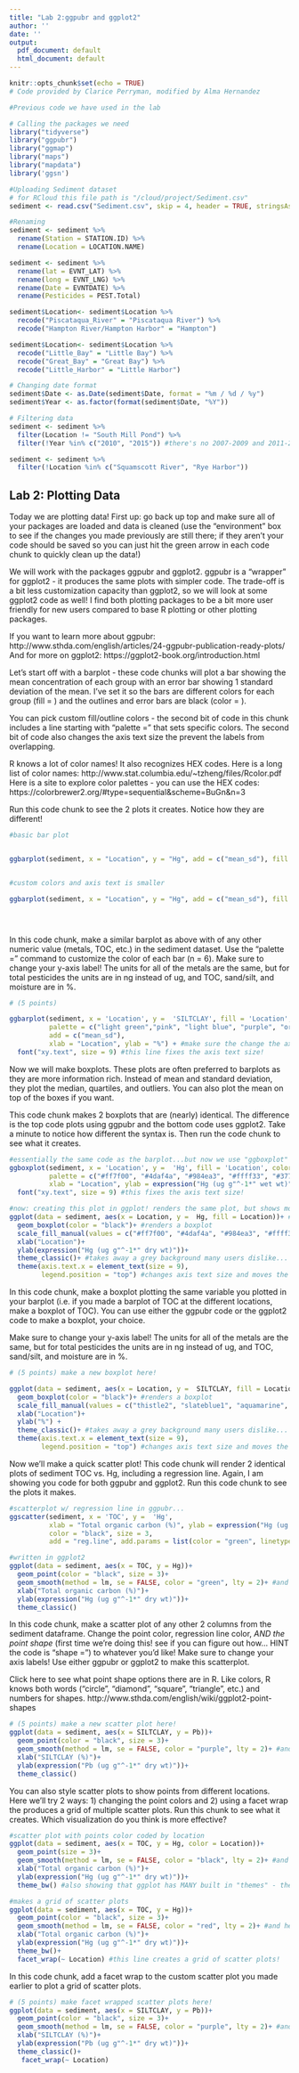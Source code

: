 ---
title: "Lab 2:ggpubr and ggplot2"
author: ''
date: ''
output:
  pdf_document: default
  html_document: default
---

```{r setup, include=FALSE}
knitr::opts_chunk$set(echo = TRUE)
# Code provided by Clarice Perryman, modified by Alma Hernandez
```

```{r, include=FALSE}
#Previous code we have used in the lab

# Calling the packages we need
library("tidyverse")
library("ggpubr")
library("ggmap") 
library("maps")
library("mapdata")
library('ggsn')

#Uploading Sediment dataset
# for RCloud this file path is "/cloud/project/Sediment.csv"
sediment <- read.csv("Sediment.csv", skip = 4, header = TRUE, stringsAsFactors = TRUE)

#Renaming 
sediment <- sediment %>%
  rename(Station = STATION.ID) %>%
  rename(Location = LOCATION.NAME)

sediment <- sediment %>%
  rename(lat = EVNT_LAT) %>%
  rename(long = EVNT_LNG) %>%
  rename(Date = EVNTDATE) %>%
  rename(Pesticides = PEST.Total) 

sediment$Location<- sediment$Location %>% 
  recode("Piscataqua_River" = "Piscataqua River") %>%
  recode("Hampton River/Hampton Harbor" = "Hampton")

sediment$Location<- sediment$Location %>% 
  recode("Little_Bay" = "Little Bay") %>%
  recode("Great_Bay" = "Great Bay") %>%
  recode("Little_Harbor" = "Little Harbor")

# Changing date format
sediment$Date <- as.Date(sediment$Date, format = "%m / %d / %y")
sediment$Year <- as.factor(format(sediment$Date, "%Y")) 

# Filtering data
sediment <- sediment %>%
  filter(Location != "South Mill Pond") %>%
  filter(!Year %in% c("2010", "2015")) #there's no 2007-2009 and 2011-2013, so removing these 2 years! 

sediment <- sediment %>%
  filter(!Location %in% c("Squamscott River", "Rye Harbor")) 

```

## Lab 2: Plotting Data ##

Today we are plotting data! First up: go back up top and make sure all of your packages are loaded and data is cleaned (use the "environment" box to see if the changes you made previously are still there; if they aren't your code should be saved so you can just hit the green arrow in each code chunk to quickly clean up the data!)

We will work with the packages ggpubr and ggplot2. ggpubr is a "wrapper" for ggplot2 - it produces the same plots with simpler code. The trade-off is a bit less customization capacity than ggplot2, so we will look at some ggplot2 code as well! I find both plotting packages to be a bit more user friendly for new users compared to base R plotting or other plotting packages. 

If you want to learn more about ggpubr: http://www.sthda.com/english/articles/24-ggpubr-publication-ready-plots/ 
And for more on ggplot2: https://ggplot2-book.org/introduction.html

Let's start off with a barplot - these code chunks will plot a bar showing the mean concentration of each group with an error bar showing 1 standard deviation of the mean. I've set it so the bars are different colors for each group (fill = ) and the outlines and error bars are black (color = ). 

You can pick custom fill/outline colors - the second bit of code in this chunk includes a line starting with "palette = " that sets specific colors. The second bit of code also changes the axis text size the prevent the labels from overlapping. 

R knows a lot of color names! It also recognizes HEX codes. 
Here is a long list of color names: http://www.stat.columbia.edu/~tzheng/files/Rcolor.pdf
Here is a site to explore color palettes - you can use the HEX codes: https://colorbrewer2.org/#type=sequential&scheme=BuGn&n=3

Run this code chunk to see the 2 plots it creates. Notice how they are different!  

```{r}
#basic bar plot


ggbarplot(sediment, x = "Location", y = "Hg", add = c("mean_sd"), fill = "Location", xlab = "Location", ylab = expression ("Hg(ug g"^-1*" wet wt)"))


#custom colors and axis text is smaller

ggbarplot(sediment, x = "Location", y = "Hg", add = c("mean_sd"), fill = "Location", xlab = "Location", ylab = expression ("Hg(ug g"^-1*" wet wt)"), palette = c("orange", "green", "purple", "yellow", "blue", "red")) + font ("xy.text", size = 8)





```

In this code chunk, make a similar barplot as above with of any other numeric value (metals, TOC, etc.) in the sediment dataset. Use the "palette =  " command to customize the color of each bar (n = 6). Make sure to change your y-axis label! The units for all of the metals are the same, but for total pesticides the units are in ng instead of ug, and TOC, sand/silt, and moisture are in %. 

```{r}

# (5 points)

ggbarplot(sediment, x = 'Location', y =  'SILTCLAY', fill = 'Location', color = "black", #plot a new variable on the y axis
          palette = c("light green","pink", "light blue", "purple", "orange", "grey"), #add custom colors here
          add = c("mean_sd"),
          xlab = "Location", ylab = "%") + #make sure the change the axis label! 
  font("xy.text", size = 9) #this line fixes the axis text size!

```

Now we will make boxplots. These plots are often preferred to barplots as they are more information rich. Instead of mean and standard deviation, they plot the median, quartiles, and outliers. You can also plot the mean on top of the boxes if you want.

This code chunk makes 2 boxplots that are (nearly) identical. The difference is the top code plots using ggpubr and the bottom code uses ggplot2. Take a minute to notice how different the syntax is. Then run the code chunk to see what it creates.

```{r}
#essentially the same code as the barplot...but now we use "ggboxplot" and removed the error bar line. Also using hex codes to indicate the custom colors!
ggboxplot(sediment, x = 'Location', y =  'Hg', fill = 'Location', color = "black", 
          palette = c("#ff7f00", "#4daf4a", "#984ea3", "#ffff33", "#377eb8", "#e41a1c"),
          xlab = "Location", ylab = expression("Hg (ug g"^-1*" wet wt)"))+
  font("xy.text", size = 9) #this fixes the axis text size!

#now: creating this plot in ggplot! renders the same plot, but shows more places to manipulate styling. 
ggplot(data = sediment, aes(x = Location, y =  Hg, fill = Location))+ #sets up what data we are plotting
  geom_boxplot(color = "black")+ #renders a boxplot
  scale_fill_manual(values = c("#ff7f00", "#4daf4a", "#984ea3", "#ffff33", "#377eb8", "#e41a1c"))+ #custom fill colors
  xlab("Location")+
  ylab(expression("Hg (ug g"^-1*" dry wt)"))+
  theme_classic()+ #takes away a grey background many users dislike...
  theme(axis.text.x = element_text(size = 9),
        legend.position = "top") #changes axis text size and moves the legends to the top of the plot
```

In this code chunk, make a boxplot plotting the same variable you plotted in your barplot (i.e. if you made a barplot of TOC at the different locations, make a boxplot of TOC). You can use either the ggpubr code or the ggplot2 code to make a boxplot, your choice. 

Make sure to change your y-axis label! The units for all of the metals are the same, but for total pesticides the units are in ng instead of ug, and TOC, sand/silt, and moisture are in %. 

```{r}
# (5 points) make a new boxplot here! 

ggplot(data = sediment, aes(x = Location, y =  SILTCLAY, fill = Location))+ #sets up what data we are plotting
  geom_boxplot(color = "black")+ #renders a boxplot
  scale_fill_manual(values = c("thistle2", "slateblue1", "aquamarine", "darkolivegreen3", "palegreen4", "mediumorchid1"))+ #custom fill colors
  xlab("Location")+
  ylab("%") +
  theme_classic()+ #takes away a grey background many users dislike...
  theme(axis.text.x = element_text(size = 9),
        legend.position = "top") #changes axis text size and moves the legends to the top of the plot
```

Now we'll make a quick scatter plot! This code chunk will render 2 identical plots of sediment TOC vs. Hg, including a regression line. Again, I am showing you code for both ggpubr and ggplot2. Run this code chunk to see the plots it makes. 

```{r}
#scatterplot w/ regression line in ggpubr...
ggscatter(sediment, x = 'TOC', y =  'Hg',
          xlab = "Total organic carbon (%)", ylab = expression("Hg (ug g"^-1*" wet wt)"), 
          color = "black", size = 3, 
          add = "reg.line", add.params = list(color = "green", linetype = "dashed")) #this line creates a simple linear regression line

#written in ggplot2
ggplot(data = sediment, aes(x = TOC, y = Hg))+
  geom_point(color = "black", size = 3)+
  geom_smooth(method = lm, se = FALSE, color = "green", lty = 2)+ #and here is the regression line code in ggplot! 
  xlab("Total organic carbon (%)")+
  ylab(expression("Hg (ug g"^-1*" dry wt)"))+
  theme_classic()

```

In this code chunk, make a scatter plot of any other 2 columns from the sediment dataframe. Change the point color, regression line color, *AND the point shape* (first time we're doing this! see if you can figure out how... HINT the code is "shape = ") to whatever you'd like! Make sure to change your axis labels! Use either ggpubr or ggplot2 to make this scatterplot. 

Click here to see what point shape options there are in R. Like colors, R knows both words ("circle", "diamond", "square", "triangle", etc.) and numbers for shapes. http://www.sthda.com/english/wiki/ggplot2-point-shapes 

```{r}
# (5 points) make a new scatter plot here! 
ggplot(data = sediment, aes(x = SILTCLAY, y = Pb))+
  geom_point(color = "black", size = 3)+
  geom_smooth(method = lm, se = FALSE, color = "purple", lty = 2)+ #and here is the regression line code in ggplot! 
  xlab("SILTCLAY (%)")+
  ylab(expression("Pb (ug g"^-1*" dry wt)"))+
  theme_classic()


```

You can also style scatter plots to show points from different locations. Here we'll try 2 ways: 1) changing the point colors and 2) using a facet wrap the produces a grid of multiple scatter plots. Run this chunk to see what it creates. Which visualization do you think is more effective? 

```{r}
#scatter plot with points color coded by location
ggplot(data = sediment, aes(x = TOC, y = Hg, color = Location))+
  geom_point(size = 3)+
  geom_smooth(method = lm, se = FALSE, color = "black", lty = 2)+ #and here is the reg line code in ggplot! 
  xlab("Total organic carbon (%)")+
  ylab(expression("Hg (ug g"^-1*" dry wt)"))+
  theme_bw() #also showing that ggplot has MANY built in "themes" - themes set different background/axis styling. 

#makes a grid of scatter plots
ggplot(data = sediment, aes(x = TOC, y = Hg))+
  geom_point(color = "black", size = 3)+
  geom_smooth(method = lm, se = FALSE, color = "red", lty = 2)+ #and here is the reg line code in ggplot! 
  xlab("Total organic carbon (%)")+
  ylab(expression("Hg (ug g"^-1*" dry wt)"))+
  theme_bw()+
  facet_wrap(~ Location) #this line creates a grid of scatter plots!
```

In this code chunk, add a facet wrap to the custom scatter plot you made earlier to plot a grid of scatter plots. 

```{r}
# (5 points) make facet wrapped scatter plots here! 
ggplot(data = sediment, aes(x = SILTCLAY, y = Pb))+
  geom_point(color = "black", size = 3)+
  geom_smooth(method = lm, se = FALSE, color = "purple", lty = 2)+ #and here is the regression line code in ggplot! 
  xlab("SILTCLAY (%)")+
  ylab(expression("Pb (ug g"^-1*" dry wt)"))+
  theme_classic()+
   facet_wrap(~ Location)
```